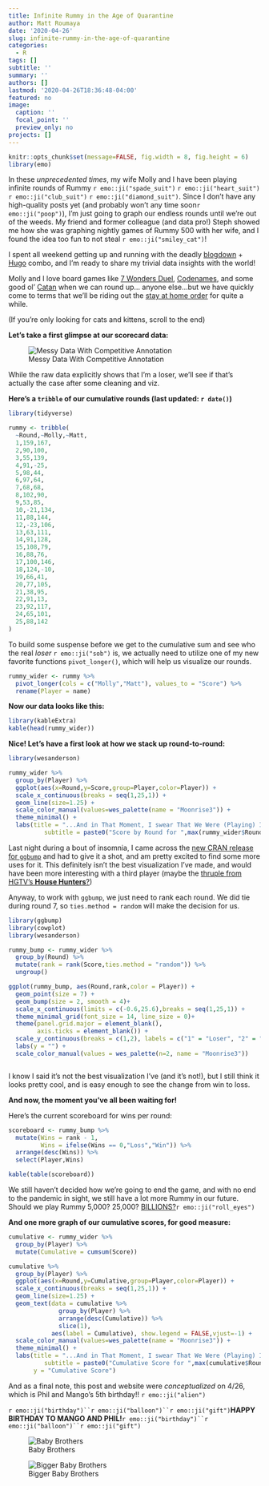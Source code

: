 ```yaml
---
title: Infinite Rummy in the Age of Quarantine
author: Matt Roumaya
date: '2020-04-26'
slug: infinite-rummy-in-the-age-of-quarantine
categories:
  - R
tags: []
subtitle: ''
summary: ''
authors: []
lastmod: '2020-04-26T18:36:48-04:00'
featured: no
image:
  caption: ''
  focal_point: ''
  preview_only: no
projects: []
---
```


```r
knitr::opts_chunk$set(message=FALSE, fig.width = 8, fig.height = 6)
library(emo)

```

In these *unprecedented times*, my wife Molly and I have been playing infinite rounds of Rummy 
`r emo::ji("spade_suit")` `r emo::ji("heart_suit")` `r emo::ji("club_suit")` `r emo::ji("diamond_suit")`. Since I don't have any high-quality posts yet (and probably won't any time soon`r emo::ji("poop")`), I'm just going to graph our endless rounds until we're out of the weeds. My friend and former colleague (and data pro!) Steph showed me how she was graphing nightly games of Rummy 500 with her wife, and I found the idea too fun to not steal `r emo::ji("smiley_cat")`! 

I spent all weekend getting up and running with the deadly [blogdown](https://bookdown.org/yihui/blogdown/) + [Hugo](https://gohugo.io/) combo, and I'm ready to share my trivial data insights with the world! 

Molly and I love board games like [7 Wonders Duel](https://boardgamegeek.com/boardgame/173346/7-wonders-duel/), [Codenames](https://boardgamegeek.com/boardgame/178900/codenames), and some good ol' [Catan](https://boardgamegeek.com/boardgame/13/catan) when we can round up... anyone else...but we have quickly come to terms that we'll be riding out the [stay at home order](https://www.phila.gov/2020-03-22-city-issues-stay-at-home-order-clarifying-restrictions-on-business-activity-in-philadelphia/) for quite a while.

(If you're only looking for cats and kittens, scroll to the end)

**Let's take a first glimpse at our scorecard data:**

![Messy Data With Competitive Annotation](/post/2020-04-26-rummy-5-million_files/IMG-2914.jpg)

While the raw data explicitly shows that I'm a loser, we'll see if that's actually the case after some cleaning and viz.

**Here's a `tribble` of our cumulative rounds (last updated: `r date()`)**

```r
library(tidyverse)

rummy <- tribble(
  ~Round,~Molly,~Matt,
  1,159,167,
  2,90,100,
  3,55,139,
  4,91,-25,
  5,98,44,
  6,97,64,
  7,68,68,
  8,102,90,
  9,53,85,
  10,-21,134,
  11,88,144,
  12,-23,106,
  13,63,111,
  14,91,128,
  15,108,79,
  16,88,76,
  17,100,146,
  18,124,-10,
  19,66,41,
  20,77,105,
  21,38,95,
  22,91,13,
  23,92,117,
  24,65,101,
  25,88,142
)
```

To build some suspense before we get to the cumulative sum and see who the real *loser* `r emo::ji("sob")` is, we actually need to utilize one of my new favorite functions `pivot_longer()`, which will help us visualize our rounds.

```r
rummy_wider <- rummy %>%
  pivot_longer(cols = c("Molly","Matt"), values_to = "Score") %>%
  rename(Player = name)

```

**Now our data looks like this:**

```r
library(kableExtra)
kable(head(rummy_wider))
```


**Nice! Let's have a first look at how we stack up round-to-round:**

```r
library(wesanderson)

rummy_wider %>%
  group_by(Player) %>%
  ggplot(aes(x=Round,y=Score,group=Player,color=Player)) +
  scale_x_continuous(breaks = seq(1,25,1)) +
  geom_line(size=1.25) +
  scale_color_manual(values=wes_palette(name = "Moonrise3")) +
  theme_minimal() +
  labs(title = "...And in That Moment, I swear That We Were (Playing) Infinite (Rummy)",
          subtitle = paste0("Score by Round for ",max(rummy_wider$Round)," Rounds")) 


```

Last night during a bout of insomnia, I came across the [new CRAN release for `ggbump`](https://github.com/davidsjoberg/ggbump) and had to give it a shot, and am pretty excited to find some more uses for it. This definitely isn't the best visualization I've made, and would have been more interesting with a third player (maybe the [thruple from HGTV's **House Hunters**?](https://www.huffpost.com/entry/throuple-house-hunters-hgtv_n_5e46d120c5b64d860fca24df))

Anyway, to work with `ggbump`, we just need to rank each round. We did tie during round 7, so `ties.method = random` will make the decision for us.

```r
library(ggbump)
library(cowplot)
library(wesanderson)

rummy_bump <- rummy_wider %>%
  group_by(Round) %>%
  mutate(rank = rank(Score,ties.method = "random")) %>%
  ungroup()

ggplot(rummy_bump, aes(Round,rank,color = Player)) +
  geom_point(size = 7) +
  geom_bump(size = 2, smooth = 4)+
  scale_x_continuous(limits = c(-0.6,25.6),breaks = seq(1,25,1)) +
  theme_minimal_grid(font_size = 14, line_size = 0)+
  theme(panel.grid.major = element_blank(),
        axis.ticks = element_blank()) +
  scale_y_continuous(breaks = c(1,2), labels = c("1" = "Loser", "2" = "Winner")) +
  labs(y = "") +
  scale_color_manual(values = wes_palette(n=2, name = "Moonrise3"))



```

I know I said it's not the best visualization I've (and it's not!), but I still think it looks pretty cool, and is easy enough to see the change from win to loss. 


**And now, the moment you've all been waiting for!**

Here's the current scoreboard for wins per round:

```r
scoreboard <- rummy_bump %>%
  mutate(Wins = rank - 1,
         Wins = ifelse(Wins == 0,"Loss","Win")) %>%
  arrange(desc(Wins)) %>%
  select(Player,Wins)

kable(table(scoreboard))

```

We still haven't decided how we're going to end the game, and with no end to the pandemic in sight, we still have a lot more Rummy in our future. Should we play Rummy 5,000? 25,000? [BILLIONS?](https://www.youtube.com/watch?v=iZgWzz5TG8g)`r emo::ji("roll_eyes")`

**And one more graph of our cumulative scores, for good measure:**

```r
cumulative <- rummy_wider %>%
  group_by(Player) %>%
  mutate(Cumulative = cumsum(Score))

cumulative %>%
  group_by(Player) %>%
  ggplot(aes(x=Round,y=Cumulative,group=Player,color=Player)) +
  scale_x_continuous(breaks = seq(1,25,1)) +
  geom_line(size=1.25) +
  geom_text(data = cumulative %>%
              group_by(Player) %>%
              arrange(desc(Cumulative)) %>%
              slice(1),
            aes(label = Cumulative), show.legend = FALSE,vjust=-1) +
  scale_color_manual(values=wes_palette(name = "Moonrise3")) +
  theme_minimal() +
  labs(title = "...And in That Moment, I swear That We Were (Playing) Infinite (Rummy)",
          subtitle = paste0("Cumulative Score for ",max(cumulative$Round)," Rounds"),
       y = "Cumulative Score")

```



And as a final note, this post and website were *conceptualized* on 4/26, which is Phil and Mango's 5th birthday!! `r emo::ji("alien")`

`r emo::ji("birthday")``r emo::ji("balloon")``r emo::ji("gift")`**HAPPY BIRTHDAY TO MANGO AND PHIL!**`r emo::ji("birthday")``r emo::ji("balloon")``r emo::ji("gift")`

![Baby Brothers](/post/2020-04-26-rummy-5-million_files/babies.jpg)

![Bigger Baby Brothers](/post/2020-04-26-rummy-5-million_files/bigger babies.jpg)

